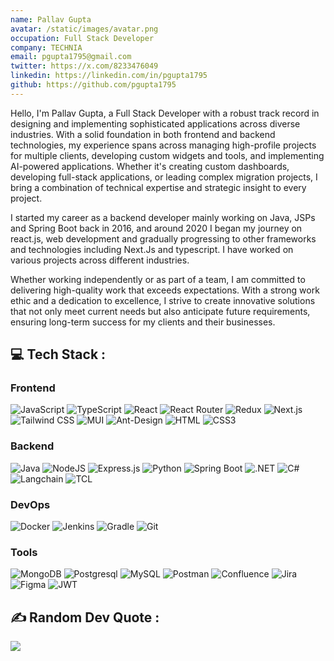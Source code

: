 ```yaml
---
name: Pallav Gupta
avatar: /static/images/avatar.png
occupation: Full Stack Developer
company: TECHNIA
email: pgupta1795@gmail.com
twitter: https://x.com/8233476049
linkedin: https://linkedin.com/in/pgupta1795
github: https://github.com/pgupta1795
---
```


Hello, I'm Pallav Gupta, a Full Stack Developer with a robust track record in designing and implementing sophisticated applications across diverse industries. With a solid foundation in both frontend and backend technologies, my experience spans across managing high-profile projects for multiple clients, developing custom widgets and tools, and implementing AI-powered applications. Whether it's creating custom dashboards, developing full-stack applications, or leading complex migration projects, I bring a combination of technical expertise and strategic insight to every project.

I started my career as a backend developer mainly working on Java, JSPs and Spring Boot back in 2016, and around 2020 I began my journey on react.js, web development and gradually progressing to other frameworks and technologies including Next.Js and typescript. I have worked on various projects across different industries.

Whether working independently or as part of a team, I am committed to delivering high-quality work that exceeds expectations. With a strong work ethic and a dedication to excellence, I strive to create innovative solutions that not only meet current needs but also anticipate future requirements, ensuring long-term success for my clients and their businesses.

## 💻 Tech Stack :

### Frontend

<div className="flex flex-wrap gap-1">
  <img
    src="https://img.shields.io/badge/javascript-%23323330.svg?style=for-the-badge&logo=javascript&logoColor=%23F7DF1E"
    alt="JavaScript"
  />
  <img
    src="https://img.shields.io/badge/TypeScript-007ACC?style=for-the-badge&logo=typescript&logoColor=white"
    alt="TypeScript"
  />
  <img
    src="https://img.shields.io/badge/react-%2320232a.svg?style=for-the-badge&logo=react&logoColor=%2361DAFB"
    alt="React"
  />
  <img
    src="https://img.shields.io/badge/React_Router-CA4245?style=for-the-badge&logo=react-router&logoColor=white"
    alt="React Router"
  />
  <img
    src="https://img.shields.io/badge/redux-%23593d88.svg?style=for-the-badge&logo=redux&logoColor=white"
    alt="Redux"
  />
  <img
    src="https://img.shields.io/badge/next.js-000000.svg?style=for-the-badge&logo=next-dot-js&logoColor=white"
    alt="Next.js"
  />
  <img
    src="https://img.shields.io/badge/Tailwind_CSS-38B2AC?style=for-the-badge&logo=tailwind-css&logoColor=white"
    alt="Tailwind CSS"
  />
  <img
    src="https://img.shields.io/badge/MUI-%230081CB.svg?style=for-the-badge&logo=material-ui&logoColor=white"
    alt="MUI"
  />
  <img
    src="https://img.shields.io/badge/-AntDesign-%230170FE?style=for-the-badge&logo=ant-design&logoColor=white"
    alt="Ant-Design"
  />
  <img
    src="https://img.shields.io/badge/html5-%23E34F26.svg?style=for-the-badge&logo=html5&logoColor=white"
    alt="HTML"
  />
  <img
    src="https://img.shields.io/badge/css3-%231572B6.svg?style=for-the-badge&logo=css3&logoColor=white"
    alt="CSS3"
  />
</div>

### Backend

<div className="flex flex-wrap gap-1">
  <img
    src="https://img.shields.io/badge/java-%23ED8B00.svg?style=for-the-badge&logo=java&logoColor=white"
    alt="Java"
  />
  <img
    src="https://img.shields.io/badge/node.js-6DA55F?style=for-the-badge&logo=node.js&logoColor=white"
    alt="NodeJS"
  />
  <img
    src="https://img.shields.io/badge/express.js-%23404d59.svg?style=for-the-badge&logo=express&logoColor=%2361DAFB"
    alt="Express.js"
  />
  <img
    src="https://img.shields.io/badge/python-%233776AB.svg?style=for-the-badge&logo=python&logoColor=white"
    alt="Python"
  />
  <img
    src="https://img.shields.io/badge/spring%20boot-%236DB33F.svg?style=for-the-badge&logo=spring-boot&logoColor=white"
    alt="Spring Boot"
  />
  <img
    src="https://img.shields.io/badge/.NET-512BD4?style=for-the-badge&logo=dotnet&logoColor=white"
    alt=".NET"
  />
  <img
    src="https://img.shields.io/badge/c%23-%23239120.svg?style=for-the-badge&logo=c-sharp&logoColor=white"
    alt="C#"
  />
  <img
    src="https://img.shields.io/badge/langchain-%233776AB.svg?style=for-the-badge&logo=python&logoColor=white"
    alt="Langchain"
  />
  <img
    src="https://img.shields.io/badge/tcl-%233776AB.svg?style=for-the-badge&logo=python&logoColor=white"
    alt="TCL"
  />
</div>

### DevOps

<div className="flex flex-wrap gap-1">
  <img
    src="https://img.shields.io/badge/docker-%230db7ed.svg?style=for-the-badge&logo=docker&logoColor=white"
    alt="Docker"
  />
  <img
    src="https://img.shields.io/badge/jenkins-%232C5263.svg?style=for-the-badge&logo=jenkins&logoColor=white"
    alt="Jenkins"
  />
  <img
    src="https://img.shields.io/badge/gradle-%2302303A.svg?style=for-the-badge&logo=gradle&logoColor=white"
    alt="Gradle"
  />
  <img
    src="https://img.shields.io/badge/git-%23F05033.svg?style=for-the-badge&logo=git&logoColor=white"
    alt="Git"
  />
</div>

### Tools

<div className="flex flex-wrap gap-1">
  <img
    src="https://img.shields.io/badge/MongoDB-%234ea94b.svg?style=for-the-badge&logo=mongodb&logoColor=white"
    alt="MongoDB"
  />
  <img
    src="https://img.shields.io/badge/PostgreSQL-316192?style=for-the-badge&logo=postgresql&logoColor=white"
    alt="Postgresql"
  />
  <img
    src="https://img.shields.io/badge/mysql-%2300f.svg?style=for-the-badge&logo=mysql&logoColor=white"
    alt="MySQL"
  />
  <img
    src="https://img.shields.io/badge/Postman-FF6C37?style=for-the-badge&logo=postman&logoColor=white"
    alt="Postman"
  />
  <img
    src="https://img.shields.io/badge/confluence-%23172BF4.svg?style=for-the-badge&logo=confluence&logoColor=white"
    alt="Confluence"
  />
  <img
    src="https://img.shields.io/badge/jira-%230A0FFF.svg?style=for-the-badge&logo=jira&logoColor=white"
    alt="Jira"
  />
  <img
    src="https://img.shields.io/badge/figma-%23F24E1E.svg?style=for-the-badge&logo=figma&logoColor=white"
    alt="Figma"
  />
  <img
    src="https://img.shields.io/badge/JWT-black?style=for-the-badge&logo=JSON%20web%20tokens"
    alt="JWT"
  />
</div>

## ✍️ Random Dev Quote :

![](https://quotes-github-readme.vercel.app/api?type=horizontal&theme=radical)
